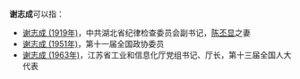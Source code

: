 '''谢志成'''可以指：
* [[谢志成_(1919年)|谢志成 (1919年)]]，中共湖北省纪律检查委员会副书记，[[陈丕显|陈丕显]]之妻
* [[谢志成_(1951年)|谢志成 (1951年)]]，第十一届全国政协委员
* [[谢志成_(1963年)|谢志成 (1963年)]]，江苏省工业和信息化厅党组书记、厅长，第十三届全国人大代表

{{disambig}}